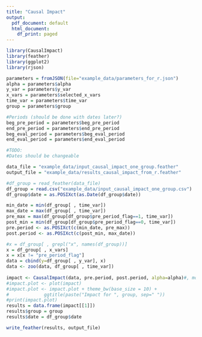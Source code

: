 ```yaml
---
title: "Causal Impact"
output:
  pdf_document: default
  html_document:
    df_print: paged
---
```




```r
library(CausalImpact)
library(feather)
library(ggplot2)
library(rjson)

parameters = fromJSON(file="example_data/parameters_for_r.json")
alpha = parameters$alpha
y_var = parameters$y_var
x_vars = parameters$selected_x_vars
time_var = parameters$time_var
group = parameters$group

#Periods (should be done with dates later?)
beg_pre_period = parameters$beg_pre_period
end_pre_period = parameters$end_pre_period
beg_eval_period = parameters$beg_eval_period
end_eval_period = parameters$end_eval_period

#TODO:
#Dates should be changeable

data_file = "example_data/input_causal_impact_one_group.feather"
output_file = "example_data/results_causal_impact_from_r.feather"

#df_group = read_feather(data_file)
df_group = read.csv("example_data/input_causal_impact_one_group.csv")
df_group$date = as.POSIXct(as.Date(df_group$date))

min_date = min(df_group[ , time_var])
max_date = max(df_group[ , time_var])
pre_max = max(df_group[df_group$pre_period_flag==1, time_var])
post_min = min(df_group[df_group$pre_period_flag==0, time_var])
pre.period <- as.POSIXct(c(min_date, pre_max))
post.period <- as.POSIXct(c(post_min, max_date))

#x = df_group[ , grepl("x", names(df_group))]
x = df_group[ , x_vars]
x = x[x != "pre_period_flag"]
data = cbind(y=df_group[ , y_var], x)
data <- zoo(data, df_group[ , time_var])
    
impact <- CausalImpact(data, pre.period, post.period, alpha=alpha)#, model.args = list(nseason=52))
#impact.plot <- plot(impact)
#impact.plot <- impact.plot + theme_bw(base_size = 10) +
#             ggtitle(paste("Impact for ", group, sep=" "))
#print(impact.plot)
results = data.frame(impact[[1]])
results$group = group
results$date = df_group$date

write_feather(results, output_file)
```



